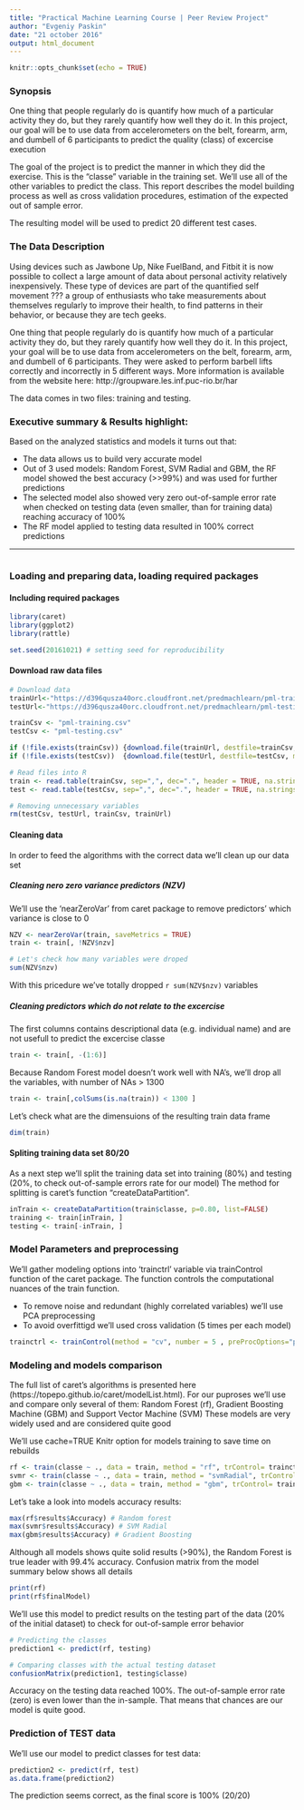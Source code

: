 ```yaml
---
title: "Practical Machine Learning Course | Peer Review Project"
author: "Evgeniy Paskin"
date: "21 october 2016"
output: html_document
---
```


```r
knitr::opts_chunk$set(echo = TRUE)
```

### Synopsis

One thing that people regularly do is quantify how much of a particular activity they do, but they rarely quantify how well they do it. In this project, our goal will be to use data from accelerometers on the belt, forearm, arm, and dumbell of 6 participants to predict the quality (class) of excercise execution

The goal of the project is to predict the manner in which they did the exercise. This is the "classe" variable in the training set. We'll use all of the other variables to predict the class. This report describes the model building process as well as cross validation procedures, estimation of the expected out of sample error. 

The resulting model will be used to predict 20 different test cases.

### The Data Description

Using devices such as Jawbone Up, Nike FuelBand, and Fitbit it is now possible to collect a large amount of data about personal activity relatively inexpensively. These type of devices are part of the quantified self movement ??? a group of enthusiasts who take measurements about themselves regularly to improve their health, to find patterns in their behavior, or because they are tech geeks. 

One thing that people regularly do is quantify how much of a particular activity they do, but they rarely quantify how well they do it. In this project, your goal will be to use data from accelerometers on the belt, forearm, arm, and dumbell of 6 participants. They were asked to perform barbell lifts correctly and incorrectly in 5 different ways. 
More information is available from the website here: http://groupware.les.inf.puc-rio.br/har 

The data comes in two files: training and testing.

### Executive summary & Results highlight:

Based on the analyzed statistics and models it turns out that:

* The data allows us to build very accurate model 
* Out of 3 used models: Random Forest, SVM Radial and GBM, the RF model showed the best accuracy (>>99%) and was used for further predictions
* The selected model also showed very zero out-of-sample error rate when checked on testing data (even smaller, than for training data) reaching accuracy of 100%
* The RF model applied to testing data resulted in 100% correct predictions 

***
```r
 
```


 

 
### Loading and preparing data, loading required packages

#### Including required packages
```r
library(caret)
library(ggplot2)
library(rattle)

set.seed(20161021) # setting seed for reproducibility
```



#### Download raw data files

```r

# Download data
trainUrl<-"https://d396qusza40orc.cloudfront.net/predmachlearn/pml-training.csv"
testUrl<-"https://d396qusza40orc.cloudfront.net/predmachlearn/pml-testing.csv"

trainCsv <- "pml-training.csv"
testCsv <- "pml-testing.csv"

if (!file.exists(trainCsv)) {download.file(trainUrl, destfile=trainCsv, method="curl")}
if (!file.exists(testCsv))  {download.file(testUrl, destfile=testCsv, method="curl")}

# Read files into R
train <- read.table(trainCsv, sep=",", dec=".", header = TRUE, na.strings=c("NA",""))
test <- read.table(testCsv, sep=",", dec=".", header = TRUE, na.strings=c("NA",""))

# Removing unnecessary variables
rm(testCsv, testUrl, trainCsv, trainUrl) 
```


#### Cleaning data

In order to feed the algorithms with the correct data we'll clean up our data set 

##### Cleaning nero zero variance predictors (NZV)

We'll use the 'nearZeroVar' from caret package to remove predictors' which variance is close to 0

```r
NZV <- nearZeroVar(train, saveMetrics = TRUE)
train <- train[, !NZV$nzv]

# Let's check how many variables were droped
sum(NZV$nzv)
```

With this pricedure we've totally dropped `r sum(NZV$nzv)` variables

##### Cleaning predictors which do not relate to the excercise

The first columns contains descriptional data (e.g. individual name) and are not usefull to predict the excercise classe

```r
train <- train[, -(1:6)]
```

Because Random Forest model doesn't work well with NA's, we'll drop all the variables, with number of NAs > 1300
```r
train <- train[,colSums(is.na(train)) < 1300 ]
```

Let's check what are the dimensuions of the resulting train data frame

```r
dim(train)
```

#### Spliting training data set 80/20

As a next step we'll split the training data set into training (80%) and testing (20%, to check out-of-sample errors rate for our model)
The method for splitting is caret's function "createDataPartition". 

```r
inTrain <- createDataPartition(train$classe, p=0.80, list=FALSE)
training <- train[inTrain, ]
testing <- train[-inTrain, ]
```

### Model Parameters and preprocessing

We'll gather modeling options into 'trainctrl' variable via trainControl function of the caret package.
The function controls the computational nuances of the train function.

* To remove noise and redundant (highly correlated variables) we'll use PCA preprocessing
* To avoid overfittigd we'll used cross validation (5 times per each model)

```r
trainctrl <- trainControl(method = "cv", number = 5 , preProcOptions="pca")
```

### Modeling and models comparison

The full list of caret's algorithms is presented here (https://topepo.github.io/caret/modelList.html). 
For our puproses we'll use and compare only several of them: Random Forest (rf), Gradient Boosting Machine (GBM) and Support Vector Machine (SVM)
These models are very widely used and are considered quite good


We'll use cache=TRUE Knitr option for models training to save time on rebuilds

```r

rf <- train(classe ~ ., data = train, method = "rf", trControl= trainctrl)
svmr <- train(classe ~ ., data = train, method = "svmRadial", trControl= trainctrl)
gbm <- train(classe ~ ., data = train, method = "gbm", trControl= trainctrl)

```

Let's take a look into models accuracy results:

```r
max(rf$results$Accuracy) # Random forest
max(svmr$results$Accuracy) # SVM Radial
max(gbm$results$Accuracy) # Gradient Boosting
```

Although all models shows quite solid results (>90%), the Random Forest is true leader with 99.4% accuracy. 
Confusion matrix from the model summary below shows all details
```r
print(rf)
print(rf$finalModel)
```

We'll use this model to predict results on the testing part of the data (20% of the initial dataset) to check for out-of-sample error behavior

```r
# Predicting the classes
prediction1 <- predict(rf, testing)

# Comparing classes with the actual testing dataset
confusionMatrix(prediction1, testing$classe)
```

Accuracy on the testing data reached 100%.
The out-of-sample error rate (zero) is even lower than the in-sample. 
That means that chances are our model is quite good.

### Prediction of TEST data

We'll use our model to predict classes for test data:

```r
prediction2 <- predict(rf, test)
as.data.frame(prediction2)
```

The prediction seems correct, as the final score is 100% (20/20)